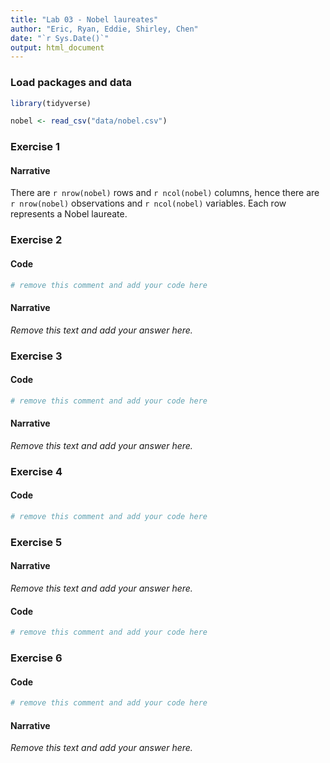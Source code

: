 ```yaml
---
title: "Lab 03 - Nobel laureates"
author: "Eric, Ryan, Eddie, Shirley, Chen" 
date: "`r Sys.Date()`"
output: html_document
---
```



### Load packages and data

```r
library(tidyverse) 
```

```r
nobel <- read_csv("data/nobel.csv")
```

### Exercise 1

#### Narrative


There are `r nrow(nobel)` rows and `r ncol(nobel)` columns, hence there are `r nrow(nobel)` observations and `r ncol(nobel)` variables. Each row represents a Nobel laureate.


### Exercise 2

#### Code

```r
# remove this comment and add your code here
```

#### Narrative

*Remove this text and add your answer here.*


### Exercise 3

#### Code

```r
# remove this comment and add your code here
```

#### Narrative

*Remove this text and add your answer here.*


### Exercise 4

#### Code

```r
# remove this comment and add your code here
```


### Exercise 5

#### Narrative

*Remove this text and add your answer here.*

#### Code

```r
# remove this comment and add your code here
```


### Exercise 6

#### Code

```r
# remove this comment and add your code here
```

#### Narrative

*Remove this text and add your answer here.*